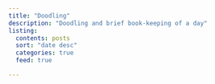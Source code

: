 ```yaml
---
title: "Doodling"
description: "Doodling and brief book-keeping of a day"
listing: 
  contents: posts
  sort: "date desc"
  categories: true
  feed: true

---
```







